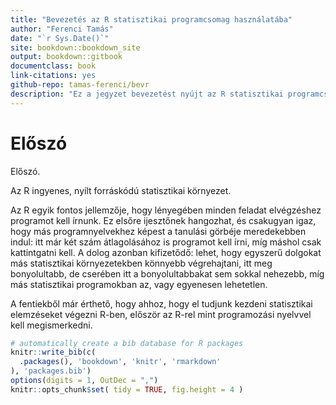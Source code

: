 ```yaml
--- 
title: "Bevezetés az R statisztikai programcsomag használatába"
author: "Ferenci Tamás"
date: "`r Sys.Date()`"
site: bookdown::bookdown_site
output: bookdown::gitbook
documentclass: book
link-citations: yes
github-repo: tamas-ferenci/bevr
description: "Ez a jegyzet bevezetést nyújt az R statisztikai programcsomag alapjaiba."
---
```


# Előszó

Előszó.

Az R ingyenes, nyílt forráskódú statisztikai környezet.

Az R egyik fontos jellemzője, hogy lényegében minden feladat elvégzéshez programot kell írnunk. Ez elsőre ijesztőnek hangozhat, és csakugyan igaz, hogy más programnyelvekhez képest a tanulási görbéje meredekebben indul: itt már két szám átlagolásához is programot kell írni, míg máshol csak kattintgatni kell. A dolog azonban kifizetődő: lehet, hogy egyszerű dolgokat más statisztikai környezetekben könnyebb végrehajtani, itt meg bonyolultabb, de cserében itt a bonyolultabbakat sem sokkal nehezebb, míg más statisztikai programokban az, vagy egyenesen lehetetlen.

A fentiekből már érthető, hogy ahhoz, hogy el tudjunk kezdeni statisztikai elemzéseket végezni R-ben, először az R-rel mint programozási nyelvvel kell megismerkedni.

```r
# automatically create a bib database for R packages
knitr::write_bib(c(
  .packages(), 'bookdown', 'knitr', 'rmarkdown'
), 'packages.bib')
options(digits = 1, OutDec = ",")
knitr::opts_chunk$set( tidy = TRUE, fig.height = 4 )
```
